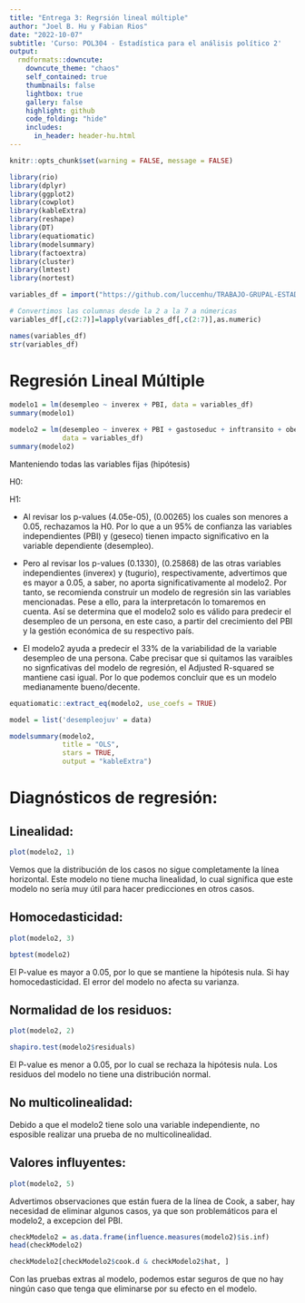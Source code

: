 ```yaml
---
title: "Entrega 3: Regrsión lineal múltiple"
author: "Joel B. Hu y Fabian Rios"
date: "2022-10-07"
subtitle: 'Curso: POL304 - Estadística para el análisis político 2'
output:
  rmdformats::downcute:
    downcute_theme: "chaos"
    self_contained: true
    thumbnails: false
    lightbox: true
    gallery: false
    highlight: github
    code_folding: "hide"
    includes:
      in_header: header-hu.html
---
```

```r
knitr::opts_chunk$set(warning = FALSE, message = FALSE)
```

```r
library(rio)
library(dplyr)
library(ggplot2)
library(cowplot)
library(kableExtra)
library(reshape)
library(DT)
library(equatiomatic)
library(modelsummary)
library(factoextra)
library(cluster)
library(lmtest)
library(nortest)
```


```r
variables_df = import("https://github.com/luccemhu/TRABAJO-GRUPAL-ESTADISTICA-2/raw/main/ENTREGA2/df_final.csv")
```

```r
# Convertimos las columnas desde la 2 a la 7 a númericas
variables_df[,c(2:7)]=lapply(variables_df[,c(2:7)],as.numeric)
```

```r
names(variables_df)
str(variables_df)
```

# Regresión Lineal Múltiple
```r
modelo1 = lm(desempleo ~ inverex + PBI, data = variables_df)
summary(modelo1)
```

```r
modelo2 = lm(desempleo ~ inverex + PBI + gastoseduc + inftransito + obeadult,
             data = variables_df)
summary(modelo2)
```

Manteniendo todas las variables fijas
(hipótesis)	

H0:

H1:
			
+ Al revisar los p-values (4.05e-05), (0.00265) los cuales son menores a 0.05, rechazamos la H0. Por lo que a un 95% de confianza las variables independientes (PBI) y (geseco) tienen impacto significativo en la variable dependiente (desempleo). 

+ Pero al revisar los p-values (0.1330), (0.25868) de las otras variables independientes (inverex) y (tugurio), respectivamente, advertimos que es mayor a 0.05, a saber, no aporta significativamente al modelo2. Por tanto, se recomienda construir un modelo de regresión sin las variables mencionadas. Pese a ello, para la interpretacón lo tomaremos en cuenta. Así se determina que el modelo2 solo es válido para predecir el desempleo de un persona, en este caso, a partir del crecimiento del PBI y la gestión económica de su respectivo país. 

+ El modelo2 ayuda a predecir el 33% de la variabilidad de la variable desempleo de una persona. Cabe precisar que si quitamos las varaibles no signficativas del modelo de regresión, el Adjusted R-squared se mantiene casi igual. Por lo que podemos concluir que es un modelo medianamente bueno/decente.
  
```r
equatiomatic::extract_eq(modelo2, use_coefs = TRUE)
```

```r
model = list('desempleojuv' = data)

modelsummary(modelo2,
             title = "OLS",
             stars = TRUE,
             output = "kableExtra")
```


# Diagnósticos de regresión:

## Linealidad:

```r
plot(modelo2, 1)
```

Vemos que la distribución de los casos no sigue completamente la línea horizontal. Este modelo no tiene mucha linealidad, lo cual significa que este modelo no sería muy útil para hacer predicciones en otros casos.

## Homocedasticidad:

```r
plot(modelo2, 3)
```

```r
bptest(modelo2)
```

El P-value es mayor a 0.05, por lo que se mantiene la hipótesis nula. Si hay homocedasticidad. El error del modelo no afecta su varianza.

## Normalidad de los residuos:

```r
plot(modelo2, 2)
```

```r
shapiro.test(modelo2$residuals)
```

El P-value es menor a 0.05, por lo cual se rechaza la hipótesis nula. Los residuos del modelo no tiene una distribución normal.

## No multicolinealidad:

Debido a que el modelo2 tiene solo una variable independiente, no esposible realizar una prueba de no multicolinealidad.

## Valores influyentes:

```r
plot(modelo2, 5)
```

Advertimos observaciones que están fuera de la línea de Cook, a saber, hay necesidad de eliminar algunos casos, ya que son problemáticos para el modelo2, a excepcion del PBI.

```r
checkModelo2 = as.data.frame(influence.measures(modelo2)$is.inf)
head(checkModelo2)
```

```r
checkModelo2[checkModelo2$cook.d & checkModelo2$hat, ]
```

Con las pruebas extras al modelo, podemos estar seguros de que no hay ningún caso que tenga que eliminarse por su efecto en el modelo. 
  
  
  
  
  
  
  
